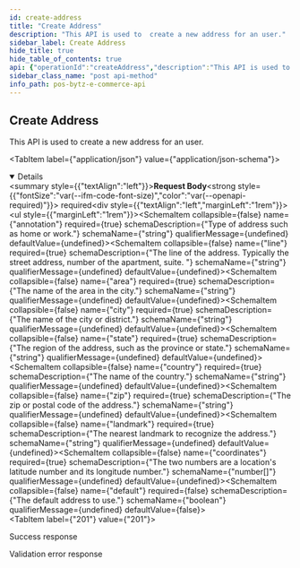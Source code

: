 ```yaml
---
id: create-address
title: "Create Address"
description: "This API is used to  create a new address for an user."
sidebar_label: Create Address
hide_title: true
hide_table_of_contents: true
api: {"operationId":"createAddress","description":"This API is used to  create a new address for an user.","parameters":[],"requestBody":{"required":true,"content":{"application/json":{"schema":{"type":"object","properties":{"annotation":{"type":"string","description":"Type of address such as home or work."},"line":{"type":"string","description":"The line of the address. Typically the street address, number of the apartment, suite. "},"area":{"type":"string","description":"The name of the area in the city."},"city":{"type":"string","description":"The name of the city or district."},"state":{"type":"string","description":"The region of the address, such as the province or state."},"country":{"type":"string","description":"The name of the country."},"zip":{"type":"string","description":"The zip or postal code of the address."},"landmark":{"type":"string","description":"The nearest landmark to recognize the address."},"coordinates":{"description":"The two numbers are a location&apos;s latitude number and its longitude number.","type":"array","items":{"type":"number"}},"default":{"type":"boolean","default":false,"description":"The default address to use."}},"required":["annotation","line","area","city","state","country","zip","landmark","coordinates"]}}}},"responses":{"201":{"description":"Success response","content":{"application/json":{"example":{"statusCode":201,"data":{"annotation":"Home","line":"Plot No 52, Balakrishna Nagar, 1st Street, Thiruninravur","area":"Thiruninravur","city":"Chennai","state":"Tamil Nadu","country":"India","zip":"602024","landmark":"Near Kamban Park","coordinates":[0,0],"default":false,"_id":"632c5839b5f554ad3047e13a"}}}}},"400":{"description":"Validation error response","content":{"application/json":{"example":{"statusCode":400,"errors":{"annotation":["annotation must be a string"],"line":["line must be a string"],"area":["area must be a string"],"city":["city must be a string"],"state":["state must be a string"],"country":["country must be a string"],"zip":["zip must be a string"],"landmark":["landmark must be a string"],"coordinates":["coordinates should not be empty"]},"message":"Bad Request"}}}}},"tags":["Users"],"security":[{"oauth2":["users:read","users:write"]}],"method":"post","path":"/v1/users/address","servers":[],"securitySchemes":{"oauth2":{"type":"oauth2","flows":{"clientCredentials":{"tokenUrl":"https://gateway-api.smartbytz.com/ecommerce/oauth2/token","scopes":["store:read","categories:read","items:read","users:read","users:write","carts:read","carts:write","orders:read","orders:write","search:read"]}}}},"jsonRequestBodyExample":{"annotation":"string","line":"string","area":"string","city":"string","state":"string","country":"string","zip":"string","landmark":"string","coordinates":[0],"default":false},"info":{"title":"PosBytz E-Commerce API","description":"Whether you&apos;re building a custom-branded storefront or looking for ways to extend Posbytz, the following guide will help you achieve your goals.","version":"1.0","contact":{}},"postman":{"name":"Create Address","description":{"content":"This API is used to  create a new address for an user.","type":"text/plain"},"url":{"path":["v1","users","address"],"host":["{{baseUrl}}"],"query":[],"variable":[]},"header":[{"key":"Content-Type","value":"application/json"},{"key":"Accept","value":"application/json"}],"method":"POST","body":{"mode":"raw","raw":"\"\"","options":{"raw":{"language":"json"}}},"auth":{"type":"oauth2","oauth2":[]}}}
sidebar_class_name: "post api-method"
info_path: pos-bytz-e-commerce-api
---
```



## Create Address



This API is used to  create a new address for an user.

<MimeTabs><TabItem label={"application/json"} value={"application/json-schema"}><details style={{}} data-collapsed={false} open={true}><summary style={{"textAlign":"left"}}><strong>Request Body</strong><strong style={{"fontSize":"var(--ifm-code-font-size)","color":"var(--openapi-required)"}}> required</strong></summary><div style={{"textAlign":"left","marginLeft":"1rem"}}></div><ul style={{"marginLeft":"1rem"}}><SchemaItem collapsible={false} name={"annotation"} required={true} schemaDescription={"Type of address such as home or work."} schemaName={"string"} qualifierMessage={undefined} defaultValue={undefined}></SchemaItem><SchemaItem collapsible={false} name={"line"} required={true} schemaDescription={"The line of the address. Typically the street address, number of the apartment, suite. "} schemaName={"string"} qualifierMessage={undefined} defaultValue={undefined}></SchemaItem><SchemaItem collapsible={false} name={"area"} required={true} schemaDescription={"The name of the area in the city."} schemaName={"string"} qualifierMessage={undefined} defaultValue={undefined}></SchemaItem><SchemaItem collapsible={false} name={"city"} required={true} schemaDescription={"The name of the city or district."} schemaName={"string"} qualifierMessage={undefined} defaultValue={undefined}></SchemaItem><SchemaItem collapsible={false} name={"state"} required={true} schemaDescription={"The region of the address, such as the province or state."} schemaName={"string"} qualifierMessage={undefined} defaultValue={undefined}></SchemaItem><SchemaItem collapsible={false} name={"country"} required={true} schemaDescription={"The name of the country."} schemaName={"string"} qualifierMessage={undefined} defaultValue={undefined}></SchemaItem><SchemaItem collapsible={false} name={"zip"} required={true} schemaDescription={"The zip or postal code of the address."} schemaName={"string"} qualifierMessage={undefined} defaultValue={undefined}></SchemaItem><SchemaItem collapsible={false} name={"landmark"} required={true} schemaDescription={"The nearest landmark to recognize the address."} schemaName={"string"} qualifierMessage={undefined} defaultValue={undefined}></SchemaItem><SchemaItem collapsible={false} name={"coordinates"} required={true} schemaDescription={"The two numbers are a location&apos;s latitude number and its longitude number."} schemaName={"number[]"} qualifierMessage={undefined} defaultValue={undefined}></SchemaItem><SchemaItem collapsible={false} name={"default"} required={false} schemaDescription={"The default address to use."} schemaName={"boolean"} qualifierMessage={undefined} defaultValue={false}></SchemaItem></ul></details></TabItem></MimeTabs><div><ApiTabs><TabItem label={"201"} value={"201"}><div>

Success response

</div><div><MimeTabs groupId={"mime-type"}><TabItem label={"application/json"} value={"application/json"}><SchemaTabs groupId={"schema-tabs"}><TabItem label={"Example"} value={"Example"}><ResponseSamples responseExample={"{\n  \"statusCode\": 201,\n  \"data\": {\n    \"annotation\": \"Home\",\n    \"line\": \"Plot No 52, Balakrishna Nagar, 1st Street, Thiruninravur\",\n    \"area\": \"Thiruninravur\",\n    \"city\": \"Chennai\",\n    \"state\": \"Tamil Nadu\",\n    \"country\": \"India\",\n    \"zip\": \"602024\",\n    \"landmark\": \"Near Kamban Park\",\n    \"coordinates\": [\n      0,\n      0\n    ],\n    \"default\": false,\n    \"_id\": \"632c5839b5f554ad3047e13a\"\n  }\n}"} language={"json"}></ResponseSamples></TabItem></SchemaTabs></TabItem></MimeTabs></div></TabItem><TabItem label={"400"} value={"400"}><div>

Validation error response

</div><div><MimeTabs groupId={"mime-type"}><TabItem label={"application/json"} value={"application/json"}><SchemaTabs groupId={"schema-tabs"}><TabItem label={"Example"} value={"Example"}><ResponseSamples responseExample={"{\n  \"statusCode\": 400,\n  \"errors\": {\n    \"annotation\": [\n      \"annotation must be a string\"\n    ],\n    \"line\": [\n      \"line must be a string\"\n    ],\n    \"area\": [\n      \"area must be a string\"\n    ],\n    \"city\": [\n      \"city must be a string\"\n    ],\n    \"state\": [\n      \"state must be a string\"\n    ],\n    \"country\": [\n      \"country must be a string\"\n    ],\n    \"zip\": [\n      \"zip must be a string\"\n    ],\n    \"landmark\": [\n      \"landmark must be a string\"\n    ],\n    \"coordinates\": [\n      \"coordinates should not be empty\"\n    ]\n  },\n  \"message\": \"Bad Request\"\n}"} language={"json"}></ResponseSamples></TabItem></SchemaTabs></TabItem></MimeTabs></div></TabItem></ApiTabs></div>
      